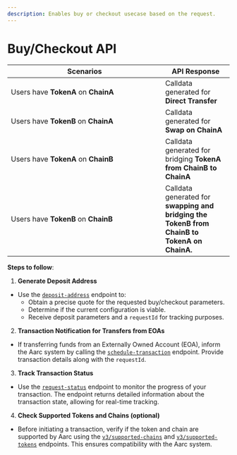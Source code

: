 ```yaml
---
description: Enables buy or checkout usecase based on the request.
---
```


# Buy/Checkout API

<table><thead><tr><th width="334">Scenarios</th><th>API Response</th></tr></thead><tbody><tr><td>Users have <strong>TokenA</strong> on <strong>ChainA</strong> </td><td>Calldata generated for <strong>Direct Transfer</strong></td></tr><tr><td>Users have <strong>TokenB</strong> on <strong>ChainA</strong></td><td>Calldata generated for <strong>Swap on ChainA</strong></td></tr><tr><td>Users have <strong>TokenA</strong> on <strong>ChainB</strong></td><td>Calldata generated for bridging <strong>TokenA from ChainB to ChainA</strong></td></tr><tr><td>Users have <strong>TokenB</strong> on <strong>ChainB</strong></td><td>Calldata generated for <strong>swapping and bridging the TokenB from ChainB to TokenA on ChainA.</strong></td></tr></tbody></table>

**Steps to follow**:

1. **Generate Deposit Address**

* Use the [`deposit-address`](./endpoints/deposit-address) endpoint to:
  * Obtain a precise quote for the requested buy/checkout parameters.
  * Determine if the current configuration is viable.
  * Receive deposit parameters and a `requestId` for tracking purposes.

2. **Transaction Notification for Transfers from EOAs**

* If transferring funds from an Externally Owned Account (EOA), inform the Aarc system by calling the [`schedule-transaction`](./endpoints/schedule-transaction) endpoint. Provide transaction details along with the `requestId`.


3. **Track Transaction Status**

* Use the [`request-status`](./endpoints/request-status) endpoint to monitor the progress of your transaction. The endpoint returns detailed information about the transaction state, allowing for real-time tracking.

4. **Check Supported Tokens and Chains (optional)**

* Before initiating a transaction, verify if the token and chain are supported by Aarc using the [`v3/supported-chains`](./endpoints/supported-chains.mdx) and [`v3/supported-tokens`](./endpoints/supported-tokens.mdx) endpoints. This ensures compatibility with the Aarc system.
